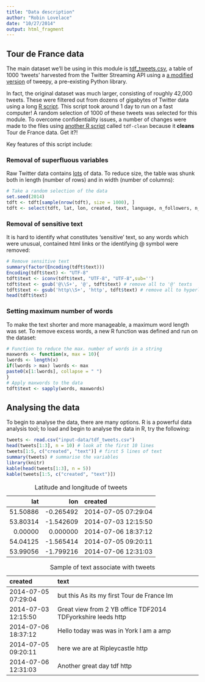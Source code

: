 ```yaml
---
title: "Data description"
author: "Robin Lovelace"
date: "10/27/2014"
output: html_fragment
---
```


## Tour de France data

The main dataset we'll be using in this module is [tdf_tweets.csv](https://github.com/MassAtLeeds/webGIS/blob/master/input-data/tdf_tweets.csv),
a table of 1000 'tweets' harvested from the Twitter Streaming API using a
[a modified version](https://github.com/Robinlovelace/tweepy) of tweepy,
a pre-existing Python library.

In fact, the original dataset was much larger, consisting
of roughly 42,000 tweets. These were
filtered out from dozens of gigabytes of Twitter data using a long [R script](https://github.com/Robinlovelace/tweepy/blob/master/filters/BigLoad-tdf.R).
This script took around 1 day to run on a fast computer! A random selection
of 1000 of these tweets was selected for this module.
To overcome confidentiality issues, a number of changes were made to the files
using [another R script](https://github.com/MassAtLeeds/webGIS/blob/master/R/tdf-clean.R) called `tdf-clean` because it **cleans** Tour de France data. Get it?!

Key features of this script include:

### Removal of superfluous variables

Raw Twitter data contains [lots](https://dev.twitter.com/rest/public) of data.
To reduce size, the table was shunk both in length (number of rows)
and in width (number of columns):

<script src="https://gist.github.com/Robinlovelace/ab9ca897945111695b20.js"></script>

```r
# Take a random selection of the data
set.seed(2014)
tdft <- tdft[sample(nrow(tdft), size = 1000), ]
tdft <- select(tdft, lat, lon, created, text, language, n_followers, n_tweets, user_location)
```

### Removal of sensitive text

It is hard to identify what constitutes 'sensitive' text, so any words which
were unusual, contained html links or the identifying @ symbol were removed:

<script src="https://gist.github.com/Robinlovelace/29fc0c8b4023f6013aec.js"></script>

```r
# Remove sensitive text
summary(factor(Encoding(tdft$text)))
Encoding(tdft$text) <- "UTF-8"
tdft$text <- iconv(tdft$text, "UTF-8", "UTF-8",sub='')
tdft$text <- gsub('@\\S+', '@', tdft$text) # remove all to '@' texts
tdft$text <- gsub('http\\S+', 'http', tdft$text) # remove all to hyperlinks
head(tdft$text)
```

### Setting maximum number of words

To make the text shorter and more manageable, a maximum word length was set.
To remove excess words, a new R function was defined and run on the dataset:

```r
# Function to reduce the max. number of words in a string
maxwords <- function(x, max = 10){
lwords <- length(x)
if(lwords > max) lwords <- max
paste0(x[1:lwords], collapse = " ")
}
# Apply maxwords to the data
tdft$text <- sapply(words, maxwords)
```

<script src="https://gist.github.com/Robinlovelace/ab68081c1869d008a920.js"></script>

## Analysing the data

To begin to analyse the data, there are many options.
R is a powerful data analysis tool; to load and begin to analyse the data in
R, try the following:

```r
tweets <- read.csv("input-data/tdf_tweets.csv")
head(tweets[1:3], n = 10) # look at the first 10 lines
tweets[1:5, c("created", "text")] # first 5 lines of text
summary(tweets) # summarise the variables
library(knitr)
kable(head(tweets[1:3], n = 5))
kable(tweets[1:5, c("created", "text")])
```

<script src="https://gist.github.com/Robinlovelace/f8ee95b045e3bf890c28.js"></script>

|      lat|       lon|created             |
|--------:|---------:|:-------------------|
| 51.50886| -0.265492|2014-07-05 07:29:04 |
| 53.80314| -1.542609|2014-07-03 12:15:50 |
|  0.00000|  0.000000|2014-07-06 18:37:12 |
| 54.04125| -1.565414|2014-07-05 09:20:11 |
| 53.99056| -1.799216|2014-07-06 12:31:03 |

table: Latitude and longitude of tweets

|created             |text                                                        |
|:-------------------|:-----------------------------------------------------------|
|2014-07-05 07:29:04 |but this As its my first Tour de France Im                  |
|2014-07-03 12:15:50 |Great view from 2 YB office TDF2014 TDFyorkshire leeds http |
|2014-07-06 18:37:12 |Hello today was was in York I am a amp                      |
|2014-07-05 09:20:11 |here we are at Ripleycastle http                            |
|2014-07-06 12:31:03 |Another great day tdf http                                  |

table: Sample of text associate with tweets